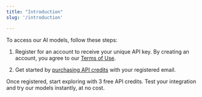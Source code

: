 ```yaml
---
title: "Introduction"
slug: '/introduction'

---
```


To access our AI models, follow these steps:

1. Register for an account to receive your unique API key. By creating an account, you agree to our [Terms of Use](https://docs.sumtyme.ai/terms-of-use).

2. Get started by [purchasing API credits](https://buy.stripe.com/eVa6qG94ibPRbUAdQQ) with your registered email.

<Note>
Once registered, start exploring with 3 free API credits. Test your integration and try our models instantly, at no cost.
  <Note />